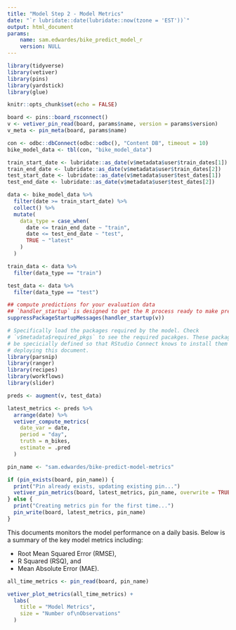 ```yaml
---
title: "Model Step 2 - Model Metrics"
date: "`r lubridate::date(lubridate::now(tzone = 'EST'))`"
output: html_document
params:
    name: sam.edwardes/bike_predict_model_r
    version: NULL
---
```


```r
library(tidyverse)
library(vetiver)
library(pins)
library(yardstick)
library(glue)

knitr::opts_chunk$set(echo = FALSE)
```

```r
board <- pins::board_rsconnect()
v <- vetiver_pin_read(board, params$name, version = params$version)
v_meta <- pin_meta(board, params$name)

con <- odbc::dbConnect(odbc::odbc(), "Content DB", timeout = 10)
bike_model_data <- tbl(con, "bike_model_data")

train_start_date <- lubridate::as_date(v$metadata$user$train_dates[1])
train_end_date <- lubridate::as_date(v$metadata$user$train_dates[2])
test_start_date <- lubridate::as_date(v$metadata$user$test_dates[1])
test_end_date <- lubridate::as_date(v$metadata$user$test_dates[2])

data <- bike_model_data %>%
  filter(date >= train_start_date) %>%
  collect() %>%
  mutate(
    data_type = case_when(
      date <= train_end_date ~ "train",
      date <= test_end_date ~ "test",
      TRUE ~ "latest"
    )
  )

train_data <- data %>%
  filter(data_type == "train")

test_data <- data %>%
  filter(data_type == "test")
```

```r
## compute predictions for your evaluation data
## `handler_startup` is designed to get the R process ready to make predictions
suppressPackageStartupMessages(handler_startup(v))

# Specifically load the packages required by the model. Check 
# `v$metadata$required_pkgs` to see the required pacakges. These packages must
# be specicially defined so that RStudio Connect knows to install them when
# deploying this document.
library(parsnip)
library(ranger)
library(recipes)
library(workflows)
library(slider)

preds <- augment(v, test_data)

latest_metrics <- preds %>%
  arrange(date) %>%
  vetiver_compute_metrics(
    date_var = date,
    period = "day",
    truth = n_bikes,
    estimate = .pred
  )

pin_name <- "sam.edwardes/bike-predict-model-metrics"

if (pin_exists(board, pin_name)) {
  print("Pin already exists, updating existing pin...")
  vetiver_pin_metrics(board, latest_metrics, pin_name, overwrite = TRUE)
} else {
  print("Creating metrics pin for the first time...")
  pin_write(board, latest_metrics, pin_name)
}
```

This documents monitors the model performance on a daily basis. Below is a summary of the key model metrics including:

- Root Mean Squared Error (RMSE),
- R Squared (RSQ), and
- Mean Absolute Error (MAE).

```r
all_time_metrics <- pin_read(board, pin_name)

vetiver_plot_metrics(all_time_metrics) +
  labs(
    title = "Model Metrics",
    size = "Number of\nObservations"
  )
```
